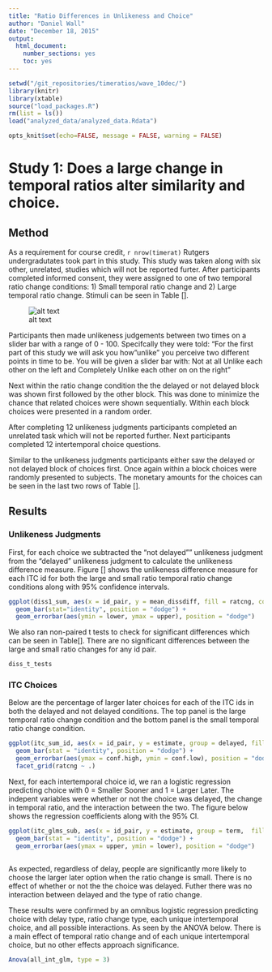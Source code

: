 ```yaml
---
title: "Ratio Differences in Unlikeness and Choice"
author: "Daniel Wall"
date: "December 18, 2015"
output: 
  html_document: 
    number_sections: yes
    toc: yes
---
```



```r
setwd("/git_repositories/timeratios/wave_10dec/")
library(knitr)
library(xtable)
source("load_packages.R")
rm(list = ls())
load("analyzed_data/analyzed_data.Rdata")

opts_knit$set(echo=FALSE, message = FALSE, warning = FALSE)
```

# Study 1: Does a large change in temporal ratios alter similarity and choice. 


## Method

As a requirement for course credit, `r nrow(timerat)` Rutgers undergradutates took part in this study. 
This study was taken along with six other, unrelated, studies which will not be reported furter. 
After participants completed informed consent, they were assigned to one of two temporal ratio change conditions: 1) Small temporal ratio change and 2) Large temporal ratio change. 
Stimuli can be seen in Table [].

![alt text](images/stimulitable.png)

Participants then made unlikeness judgements between two times on a slider bar with a range of 0 - 100. 
Specifcally they were told: "For the first part of this study we will ask you how "unlike" you perceive two different points in time to be.
You will be given a slider bar with:
Not at all Unlike each other on the left and 
Completely Unlike each other on on the right"


Next within the ratio change condition the the delayed or not delayed block was shown first followed by the other block. 
This was done to minimize the chance that related choices were shown sequentially. 
Within each block choices were presented in a random order. 

After completing 12 unlikeness judgments participants completed an unrelated task which will not be reported further. 
Next participants completed 12 intertemporal choice questions. 

Similar to the unlikeness judgments participants either saw the delayed or not delayed block of choices first. 
Once again within a block choices were randomly presented to subjects. 
The monetary amounts for the choices can be seen in the last two rows of Table [].


## Results 

### Unlikeness Judgments

First, for each choice we subtracted the "not delayed"" unlikeness judgment from the "delayed" unlikeness judgment to calculate the unlikeness difference measure. 
Figure [] shows the unlikeness difference measure for each ITC id for both the large and small ratio temporal ratio change conditions along with 95% confidence intervals.

```r
ggplot(diss1_sum, aes(x = id_pair, y = mean_dissdiff, fill = ratcng, color = ratcng)) +
  geom_bar(stat="identity", position = "dodge") +
  geom_errorbar(aes(ymin = lower, ymax = upper), position = "dodge")

```



We also ran non-paired t tests to check for significant differences which can be seen in Table[].
There are no significant differences between the large and small ratio changes for any id pair. 

```r
diss_t_tests
```



### ITC Choices

Below are the percentage of larger later choices for each of the ITC ids in both the delayed and not delayed conditions.
The top panel is the large temporal ratio change condition and the bottom panel is the small temporal ratio change condition.

```r
ggplot(itc_sum_id, aes(x = id_pair, y = estimate, group = delayed, fill = delayed)) +
  geom_bar(stat = "identity", position = "dodge") +
  geom_errorbar(aes(ymax = conf.high, ymin = conf.low), position = "dodge") +
  facet_grid(ratcng ~ .)
```


Next, for each intertemporal choice id, we ran a logistic regression predicting choice with 0 = Smaller Sooner and 1 = Larger Later. 
The indepent variables were whether or not the choice was delayed, the change in temporal ratio, and the interaction between the two. 
The figure below shows the regression coefficients along with the 95% CI.

```r
ggplot(itc_glms_sub, aes(x = id_pair, y = estimate, group = term,  fill = term)) +
  geom_bar(stat = "identity", position = "dodge") +
  geom_errorbar(aes(ymax = upper, ymin = lower), position = "dodge")
  
```


As expected, regardless of delay, people are significantly more likely to choose the larger later option when the ratio change is small.
There is no effect of whether or not the the choice was delayed. 
Futher there was no interaction between delayed and the type of ratio change.


These results were confirmed by an omnibus logistic regression predicting choice with delay type, ratio change type, each unique intertemporal choice, and all possible interactions. 
As seen by the ANOVA below.
There is a main effect of temporal ratio change and of each unique intertemporal choice, but no other effects approach significance. 

```r
Anova(all_int_glm, type = 3)

```

